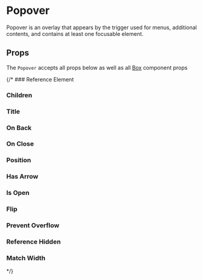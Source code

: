 
# Popover

Popover is an overlay that appears by the trigger used for menus, additional contents, and contains at least one focusable element.

<Canvas>
  <Story id="components-componentlibrary-popover--default-story" />
</Canvas>

## Props

The `Popover` accepts all props below as well as all [Box](/docs/ui-components-ui-box-box-stories-js--default-story#props) component props

<ArgsTable of={Popover} />
{/*
### Reference Element

<Canvas>
  <Story id="components-componentlibrary-popover--reference-element" />
</Canvas>

### Children

<Canvas>
  <Story id="components-componentlibrary-popover--children" />
</Canvas>

### Title

<Canvas>
  <Story id="components-componentlibrary-popover--title" />
</Canvas>

### On Back

<Canvas>
  <Story id="components-componentlibrary-popover--on-back" />
</Canvas>

### On Close

<Canvas>
  <Story id="components-componentlibrary-popover--on-close" />
</Canvas>

### Position

<Canvas>
  <Story id="components-componentlibrary-popover--position" />
</Canvas>

### Has Arrow

<Canvas>
  <Story id="components-componentlibrary-popover--has-arrow" />
</Canvas>

### Is Open

<Canvas>
  <Story id="components-componentlibrary-popover--is-open" />
</Canvas>

### Flip

<Canvas>
  <Story id="components-componentlibrary-popover--flip" />
</Canvas>

### Prevent Overflow

<Canvas>
  <Story id="components-componentlibrary-popover--prevent-overflow" />
</Canvas>

### Reference Hidden

<Canvas>
  <Story id="components-componentlibrary-popover--reference-hidden" />
</Canvas>

### Match Width

<Canvas>
  <Story id="components-componentlibrary-popover--match-width" />
</Canvas> */}
